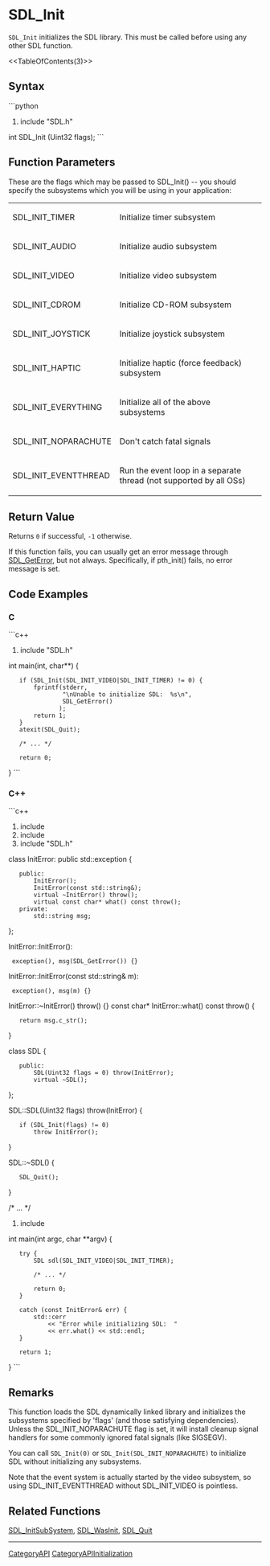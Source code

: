 <!-- pragma section-numbers 2 -->
<!-- pragma disable-camelcase -->

= SDL_Init =
<code>SDL_Init</code> initializes the SDL library.  This must be called before using any other SDL function.

<<TableOfContents(3)>>

== Syntax ==
```python
#include "SDL.h"

int SDL_Init (Uint32 flags);
```

== Function Parameters ==
These are the flags which may be passed to SDL_Init() -- you should
specify the subsystems which you will be using in your application:

{|
|SDL_INIT_TIMER
|Initialize timer subsystem
|-
|SDL_INIT_AUDIO
|Initialize audio subsystem
|-
|SDL_INIT_VIDEO
|Initialize video subsystem
|-
|SDL_INIT_CDROM
|Initialize CD-ROM subsystem
|-
|SDL_INIT_JOYSTICK
|Initialize joystick subsystem
|-
|SDL_INIT_HAPTIC
|Initialize haptic (force feedback) subsystem
|-
|SDL_INIT_EVERYTHING
|Initialize all of the above subsystems
|-
|SDL_INIT_NOPARACHUTE
|Don't catch fatal signals
|-
|SDL_INIT_EVENTTHREAD
|Run the event loop in a separate thread (not supported by all OSs)
|}

== Return Value ==
Returns <code>0</code> if successful, <code>-1</code> otherwise.

If this function fails, you can usually get an error message through [[SDL_GetError]], but not always.  Specifically, if pth_init() fails, no error message is set.

== Code Examples ==
=== C ===
```c++
#include "SDL.h"

int main(int, char**)  {
    if (SDL_Init(SDL_INIT_VIDEO|SDL_INIT_TIMER) != 0) {
        fprintf(stderr, 
                "\nUnable to initialize SDL:  %s\n", 
                SDL_GetError()
               );
        return 1;
    }
    atexit(SDL_Quit);
  
    /* ... */
  
    return 0;
}
```

=== C++ ===
```c++
#include <exception>
#include <string>
#include "SDL.h"

class InitError: public std::exception {
    public:
        InitError();
        InitError(const std::string&);
        virtual ~InitError() throw();
        virtual const char* what() const throw();
    private:
        std::string msg;
};

InitError::InitError():
  exception(), msg(SDL_GetError()) {}
InitError::InitError(const std::string& m):
  exception(), msg(m) {}
InitError::~InitError() throw() {}
const char* InitError::what() const throw() {
    return msg.c_str();
}

class SDL {
    public:
        SDL(Uint32 flags = 0) throw(InitError);
        virtual ~SDL();
};

SDL::SDL(Uint32 flags) throw(InitError) {
    if (SDL_Init(flags) != 0)
        throw InitError();
}

SDL::~SDL() {
    SDL_Quit();
}

/* ... */

#include <iostream>

int main(int argc, char **argv) {
    try {
        SDL sdl(SDL_INIT_VIDEO|SDL_INIT_TIMER);

        /* ... */

        return 0;
    }

    catch (const InitError& err) {
        std::cerr
            << "Error while initializing SDL:  " 
            << err.what() << std::endl;
    }
    
    return 1;
}
```

== Remarks ==
This function loads the SDL dynamically linked library and initializes 
the subsystems specified by 'flags' (and those satisfying dependencies).
Unless the SDL_INIT_NOPARACHUTE flag is set, it will install cleanup
signal handlers for some commonly ignored fatal signals (like SIGSEGV).

You can call <code>SDL_Init(0)</code> or <code>SDL_Init(SDL_INIT_NOPARACHUTE)</code> to initialize SDL without initializing any subsystems.

Note that the event system is actually started by the video subsystem, so using SDL_INIT_EVENTTHREAD without SDL_INIT_VIDEO is pointless.

== Related Functions ==
[[SDL_InitSubSystem]], [[SDL_WasInit]], [[SDL_Quit]]

----
[[CategoryAPI]]
[[CategoryAPIInitialization]]
